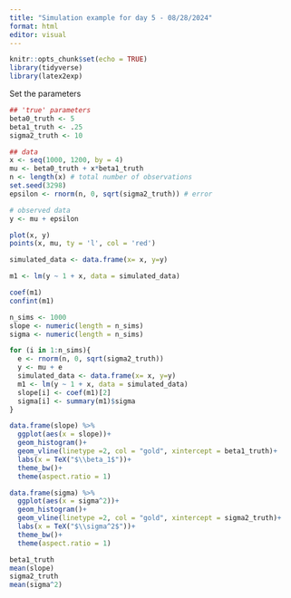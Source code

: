 ```yaml
---
title: "Simulation example for day 5 - 08/28/2024"
format: html
editor: visual
---
```


```r
knitr::opts_chunk$set(echo = TRUE)
library(tidyverse)
library(latex2exp)
```

Set the parameters

```r
## 'true' parameters
beta0_truth <- 5
beta1_truth <- .25
sigma2_truth <- 10

## data
x <- seq(1000, 1200, by = 4)
mu <- beta0_truth + x*beta1_truth 
n <- length(x) # total number of observations
set.seed(3298)
epsilon <- rnorm(n, 0, sqrt(sigma2_truth)) # error

# observed data
y <- mu + epsilon
```

```r
plot(x, y)
points(x, mu, ty = 'l', col = 'red')
```

```r
simulated_data <- data.frame(x= x, y=y)
```

```r
m1 <- lm(y ~ 1 + x, data = simulated_data)
```

```r
coef(m1)
confint(m1)
```

```r
n_sims <- 1000
slope <- numeric(length = n_sims)
sigma <- numeric(length = n_sims)

for (i in 1:n_sims){
  e <- rnorm(n, 0, sqrt(sigma2_truth))
  y <- mu + e
  simulated_data <- data.frame(x= x, y=y)
  m1 <- lm(y ~ 1 + x, data = simulated_data)
  slope[i] <- coef(m1)[2]
  sigma[i] <- summary(m1)$sigma
}
```

```r
data.frame(slope) %>% 
  ggplot(aes(x = slope))+
  geom_histogram()+
  geom_vline(linetype =2, col = "gold", xintercept = beta1_truth)+
  labs(x = TeX("$\\beta_1$"))+
  theme_bw()+
  theme(aspect.ratio = 1)
```

```r
data.frame(sigma) %>% 
  ggplot(aes(x = sigma^2))+
  geom_histogram()+
  geom_vline(linetype =2, col = "gold", xintercept = sigma2_truth)+
  labs(x = TeX("$\\sigma^2$"))+
  theme_bw()+
  theme(aspect.ratio = 1)
```

```r
beta1_truth
mean(slope)
sigma2_truth
mean(sigma^2)
```

